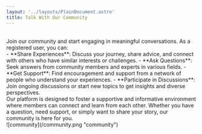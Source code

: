 ```yaml
---
layout: '../layouts/PlainDocument.astro'
title: Talk With Our Community
---
```

<br/>
Join our community and start engaging in meaningful conversations. As a registered user, you can:
<br/>
- **Share Experiences**: Discuss your journey, share advice, and connect with others who have similar interests or challenges.
- **Ask Questions**: Seek answers from community members and experts in various fields.
- **Get Support**: Find encouragement and support from a network of people who understand your experiences.
- **Participate in Discussions**: Join ongoing discussions or start new topics to get insights and diverse perspectives.
<br/>
Our platform is designed to foster a supportive and informative environment where members can connect and learn from each other. Whether you have a question, need support, or simply want to share your story, our community is here for you.
<br/>
![community](/community.png "community")
